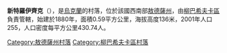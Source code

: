 {{expand|time=2016-09-03T02:08:32+00:00}}
{{unreferenced|time=2016-09-03T02:08:32+00:00}}
{{coord|47|35|57|N|30|19|14|E|scale:30000|display=title}}

'''新特羅伊齊克'''（{{lang-uk|Новотроїцьке}}），是[[烏克蘭|烏克蘭]]的村落，位於該國西南部[[敖德薩州|敖德薩州]]，由[[柳巴希夫卡區|柳巴希夫卡區]]負責管轄，始建於1880年，面積0.59平方公里，海拔高度136米，2001年人口255，人口密度每平方公里430.74人。

{{DEFAULTSORT:Новотроїцьке}}
[[Category:敖德薩州村落|Category:敖德薩州村落]]
[[Category:柳巴希夫卡區村落|Category:柳巴希夫卡區村落]]


{{Odessa-geo-stub}}